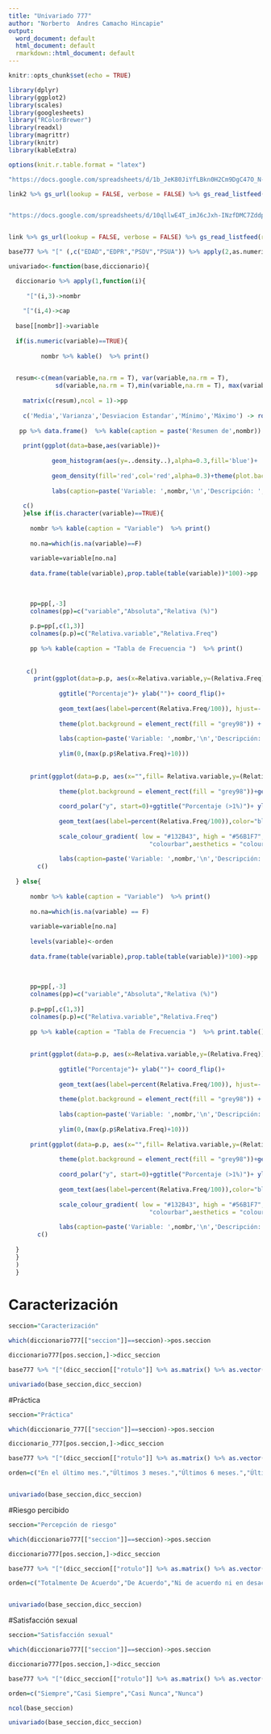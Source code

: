 ---
title: "Univariado 777"
author: "Norberto  Andres Camacho Hincapie"
output:
  word_document: default
  html_document: default
  rmarkdown::html_document: default
---

```{r setup, include=FALSE}
knitr::opts_chunk$set(echo = TRUE)

```


```{r echo=FALSE, warning=FALSE, message=FALSE}

library(dplyr)
library(ggplot2)
library(scales)
library(googlesheets)
library("RColorBrewer")
library(readxl)
library(magrittr)
library(knitr)
library(kableExtra)

options(knit.r.table.format = "latex")

"https://docs.google.com/spreadsheets/d/1b_JeK80JiYfLBkn0H2Cm9DgC47O_N-JnZHu-C7uZ5Wc/edit?usp=sharing"->link2

link2 %>% gs_url(lookup = FALSE, verbose = FALSE) %>% gs_read_listfeed(range=NULL) -> diccionario777


"https://docs.google.com/spreadsheets/d/10qllwE4T_imJ6cJxh-INzfDMC7ZddpYjZFKKl4aCryk/edit?usp=sharing"-> link


link %>% gs_url(lookup = FALSE, verbose = FALSE) %>% gs_read_listfeed(range=NULL)%>% setNames(diccionario777[["rotulo"]])  -> base777

base777 %>% "[" (,c("EDAD","EDPR","PSDV","PSUA")) %>% apply(2,as.numeric)->base777[,c("EDAD","EDPR","PSDV","PSUA")]

```


```{r fig.width = 7.5, fig.height = 5.5, dpi = 144, echo=F,warning=FALSE,message=FALSE}

univariado<-function(base,diccionario){

  diccionario %>% apply(1,function(i){
  
     "["(i,3)->nombr
  
    "["(i,4)->cap
    
  base[[nombr]]->variable
 
  if(is.numeric(variable)==TRUE){
    
         nombr %>% kable()  %>% print()

    
  resum<-c(mean(variable,na.rm = T), var(variable,na.rm = T),
             sd(variable,na.rm = T),min(variable,na.rm = T), max(variable,na.rm = T))
    
    matrix(c(resum),ncol = 1)->pp 
    
    c('Media','Varianza','Desviacion Estandar','Mínimo','Máximo') -> row.names(pp)
    
   pp %>% data.frame()  %>% kable(caption = paste('Resumen de',nombr)) %>% print()
    
    print(ggplot(data=base,aes(variable))+
            
            geom_histogram(aes(y=..density..),alpha=0.3,fill='blue')+
            
            geom_density(fill='red',col='red',alpha=0.3)+theme(plot.background = element_rect(fill = "grey98"))+
            
            labs(caption=paste('Variable: ',nombr,'\n','Descripción: ',cap)))
    
    c()
    }else if(is.character(variable)==TRUE){
      
      nombr %>% kable(caption = "Variable")  %>% print()
        
      no.na=which(is.na(variable)==F)
      
      variable=variable[no.na]
      
      data.frame(table(variable),prop.table(table(variable))*100)->pp
      
      
      
      pp=pp[,-3]
      colnames(pp)=c("variable","Absoluta","Relativa (%)")
      
      p.p=pp[,c(1,3)]
      colnames(p.p)=c("Relativa.variable","Relativa.Freq")
      
      pp %>% kable(caption = "Tabla de Frecuencia ")  %>% print()
      
      
     c()
       print(ggplot(data=p.p, aes(x=Relativa.variable,y=(Relativa.Freq)))+geom_bar(width = 1,stat = "identity")+
              
              ggtitle("Porcentaje")+ ylab("")+ coord_flip()+
              
              geom_text(aes(label=percent(Relativa.Freq/100)), hjust=-.2 ,color="black", size=3.4)+
              
              theme(plot.background = element_rect(fill = "grey98")) +
              
              labs(caption=paste('Variable: ',nombr,'\n','Descripción: ',cap))+
              
              ylim(0,(max(p.p$Relativa.Freq)+10)))
     
      
      print(ggplot(data=p.p, aes(x="",fill= Relativa.variable,y=(Relativa.Freq)))+
              
              theme(plot.background = element_rect(fill = "grey98"))+geom_bar(width = 1,stat = "identity")+
              
              coord_polar("y", start=0)+ggtitle("Porcentaje (>1%)")+ ylab("")+
              
              geom_text(aes(label=percent(Relativa.Freq/100)),color="black", size=3,vjust=.2,position = position_stack(vjust = .5))+
              
              scale_colour_gradient( low = "#132B43", high = "#56B1F7",space = "Lab", na.value = "grey50", guide =    
                                       "colourbar",aesthetics = "colour")+
              
              labs(caption=paste('Variable: ',nombr,'\n','Descripción: ',cap)))
        c()
      
  } else{
      
      nombr %>% kable(caption = "Variable")  %>% print()
      
      no.na=which(is.na(variable) == F)
      
      variable=variable[no.na]
      
      levels(variable)<-orden
      
      data.frame(table(variable),prop.table(table(variable))*100)->pp
      
      
      
      pp=pp[,-3]
      colnames(pp)=c("variable","Absoluta","Relativa (%)")
      
      p.p=pp[,c(1,3)]
      colnames(p.p)=c("Relativa.variable","Relativa.Freq")
      
      pp %>% kable(caption = "Tabla de Frecuencia ")  %>% print.table()
        
      
      print(ggplot(data=p.p, aes(x=Relativa.variable,y=(Relativa.Freq)))+geom_bar(width = 1,stat = "identity")+
              
              ggtitle("Porcentaje")+ ylab("")+ coord_flip()+
              
              geom_text(aes(label=percent(Relativa.Freq/100)), hjust=-.2 ,color="black", size=3.4)+
              
              theme(plot.background = element_rect(fill = "grey98")) +
              
              labs(caption=paste('Variable: ',nombr,'\n','Descripción: ',cap))+
              
              ylim(0,(max(p.p$Relativa.Freq)+10)))
      
      print(ggplot(data=p.p, aes(x="",fill= Relativa.variable,y=(Relativa.Freq)))+
              
              theme(plot.background = element_rect(fill = "grey98"))+geom_bar(width = 1,stat = "identity")+
              
              coord_polar("y", start=0)+ggtitle("Porcentaje (>1%)")+ ylab("")+
              
              geom_text(aes(label=percent(Relativa.Freq/100)),color="black", size=3,vjust=.2,position = position_stack(vjust = .5))+
              
              scale_colour_gradient( low = "#132B43", high = "#56B1F7",space = "Lab", na.value = "grey50", guide =    
                                       "colourbar",aesthetics = "colour")+
              
              labs(caption=paste('Variable: ',nombr,'\n','Descripción: ',cap)))
        c()
      
  }
  }
  )
  }
```


# Caracterización


```{r fig.width = 7.5, fig.height = 5.5, dpi = 144, echo=F,warning=FALSE,message=FALSE,results='asis'}

 

seccion="Caracterización"

which(diccionario777[["seccion"]]==seccion)->pos.seccion

diccionario777[pos.seccion,]->dicc_seccion

base777 %>% "["(dicc_seccion[["rotulo"]] %>% as.matrix() %>% as.vector())->base_seccion

univariado(base_seccion,dicc_seccion)


```

#Práctica

```{r fig.width = 7.5, fig.height = 5.5, dpi = 144, echo=F,warning=FALSE,message=FALSE,results='asis'}


seccion="Práctica"

which(diccionario_777[["seccion"]]==seccion)->pos.seccion

diccionario_777[pos.seccion,]->dicc_seccion

base777 %>% "["(dicc_seccion[["rotulo"]] %>% as.matrix() %>% as.vector())%>% apply(2, factor) %>% as.data.frame()->base_seccion

orden=c("En el último mes.","Últimos 3 meses.","Últimos 6 meses.","Último año.","Más de un año.","Nunca/No aplica.")


univariado(base_seccion,dicc_seccion)

```


#Riesgo percibido 


```{r fig.width = 7.5, fig.height = 5.5, dpi = 144, echo=F,warning=FALSE,message=FALSE,results='asis'}



seccion="Percepción de riesgo"

which(diccionario777[["seccion"]]==seccion)->pos.seccion

diccionario777[pos.seccion,]->dicc_seccion

base777 %>% "["(dicc_seccion[["rotulo"]] %>% as.matrix() %>% as.vector()) %>% apply(2, factor) %>% as.data.frame()->base_seccion

orden=c("Totalmente De Acuerdo","De Acuerdo","Ni de acuerdo ni en desacuerdo", "En Desacuerdo","Totalmente en Desacuerdo")


univariado(base_seccion,dicc_seccion)

```

#Satisfacción sexual


```{r fig.width = 7.5, fig.height = 5.5, dpi = 144, echo=F,warning=FALSE,message=FALSE,results='asis'}
 

seccion="Satisfacción sexual"

which(diccionario777[["seccion"]]==seccion)->pos.seccion

diccionario777[pos.seccion,]->dicc_seccion

base777 %>% "["(dicc_seccion[["rotulo"]] %>% as.matrix() %>% as.vector())%>% apply(2, factor) %>% as.data.frame()->base_seccion

orden=c("Siempre","Casi Siempre","Casi Nunca","Nunca")

ncol(base_seccion)

univariado(base_seccion,dicc_seccion)
```



